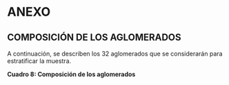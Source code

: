 # **ANEXO**

## **COMPOSICIÓN DE LOS AGLOMERADOS**

A continuación, se describen los 32 aglomerados que se considerarán para estratificar la muestra. 


**Cuadro 8: Composición de los aglomerados**